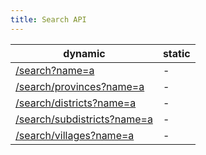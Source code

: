 ```yaml
---
title: Search API
---
```



<APISupportedBadges static={false} />

| dynamic                                                                                         | static |
| ----------------------------------------------------------------------------------------------- | ------ |
| [/search?name=a](https://regions-of-indonesia.deno.dev/search?name=a)                           | -      |
| [/search/provinces?name=a](https://regions-of-indonesia.deno.dev/search/provinces?name=a)       | -      |
| [/search/districts?name=a](https://regions-of-indonesia.deno.dev/search/districts?name=a)       | -      |
| [/search/subdistricts?name=a](https://regions-of-indonesia.deno.dev/search/subdistricts?name=a) | -      |
| [/search/villages?name=a](https://regions-of-indonesia.deno.dev/search/villages?name=a)         | -      |
